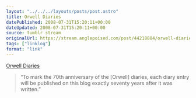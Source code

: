 ```yaml
---
layout: "../../../layouts/posts/post.astro"
title: Orwell Diaries
datePublished: 2008-07-31T15:20:11+00:00
dateUpdated: 2008-07-31T15:20:11+00:00
source: tumblr stream
originalUrl: https://stream.anglepoised.com/post/44218884/orwell-diaries
tags: ["linklog"]
format: "link"
---
```


[Orwell Diaries][1]

> &ldquo;To mark the 70th anniversary of the [Orwell] diaries, each diary entry will be published on this blog exactly seventy years after it was written.&rdquo;

[1]: http://orwelldiaries.wordpress.com/
